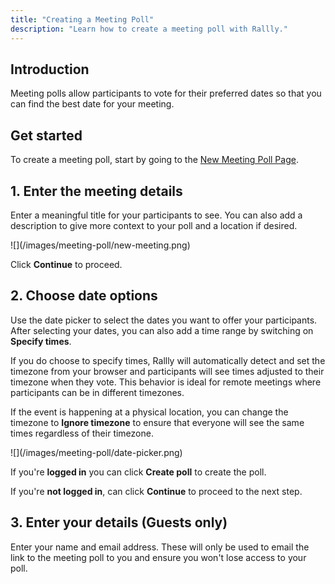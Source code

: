 ```yaml
---
title: "Creating a Meeting Poll"
description: "Learn how to create a meeting poll with Rallly."
---
```


## Introduction

Meeting polls allow participants to vote for their preferred dates so that you can find the best date for your meeting.

## Get started

To create a meeting poll, start by going to the [New Meeting Poll Page](https://rallly.co/new).

## 1. Enter the meeting details

Enter a meaningful title for your participants to see.
You can also add a description to give more context to your poll and a location if desired.

<Frame>![](/images/meeting-poll/new-meeting.png)</Frame>

Click **Continue** to proceed.

## 2. Choose date options

Use the date picker to select the dates you want to offer your participants.
After selecting your dates, you can also add a time range by switching on **Specify times**.

<Accordion title="How do I manage timezones?">
If you do choose to specify times, Rallly will automatically detect and set the timezone from your browser
and participants will see times adjusted to their timezone when they vote. This behavior is ideal for remote meetings where
participants can be in different timezones.

If the event is happening at a physical location, you can change the timezone to **Ignore timezone**
to ensure that everyone will see the same times regardless of their timezone.

</Accordion>

<Frame>![](/images/meeting-poll/date-picker.png)</Frame>

If you're **logged in** you can click **Create poll** to create the poll.

If you're **not logged in**, can click **Continue** to proceed to the next step.

## 3. Enter your details (Guests only)

Enter your name and email address.
These will only be used to email the link to the meeting poll to you and ensure you won't lose access to your poll.
